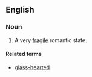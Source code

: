 ==English==

===Noun===
{{en-noun|head=[[heart]] of [[glass]]|pl=hearts of glass}}

# {{context|idiomatic|lang=en}} A very [[fragile]] romantic state.

====Related terms====
* [[glass-hearted]]